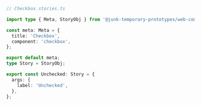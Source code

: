 ```ts
// Checkbox.stories.ts

import type { Meta, StoryObj } from '@junk-temporary-prototypes/web-components';

const meta: Meta = {
  title: 'Checkbox',
  component: 'checkbox',
};

export default meta;
type Story = StoryObj;

export const Unchecked: Story = {
  args: {
    label: 'Unchecked',
  },
};
```
